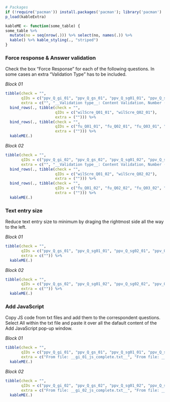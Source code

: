 <!-- render("checklist_manual_changes.Rmd") -->

```r
# Packages
if (!require('pacman')) install.packages('pacman'); library('pacman')
p_load(kableExtra)
```

```r
kableME <- function(some_table) {
some_table %>%  
  mutate(no = seq(nrow(.))) %>% select(no, names(.)) %>% 
  kable() %>% kable_styling(., "striped")
}
```
### Force response & Answer validation  

Check the box "Force Response" for each of the following questions. In some cases an extra "Validation Type" has to be included.

_Block 01_

```r
tibble(check = "",
       qIDs = c("ppv_Q_gi_01", "ppv_Q_gs_01", "ppv_Q_sg01_01", "ppv_Q_sg02_01", "ppv_Q_sg03_01", "ppv_Q_sg04_01", "ppv_Q_ss01_01", "ppv_Q_ss02_01"), 
       extra = c("", "__Validation type__: Content Validation, Number (min: 0, max: 100)", "__Validation type__: Content Validation, Number", "__Validation type__: Content Validation, Number", "__Validation type__: Content Validation, Number", "__Validation type__: Content Validation, Number", "__Validation type__: Content Validation, Number", "__Validation type__: Content Validation, Number")) %>% 
  bind_rows(., tibble(check = "",
                      qIDs = c("wilScre_Q01_01", "wilScre_Q02_01"), 
                      extra = (""))) %>% 
  bind_rows(., tibble(check = "",
                      qIDs = c("fu_Q01_01", "fu_Q02_01", "fu_Q03_01", "fu_Q04_01", "fu_Q05_01"), 
                      extra = (""))) %>%
  kableME(.)
```

_Block 02_

```r
tibble(check = "",
       qIDs = c("ppv_Q_gi_02", "ppv_Q_gs_02", "ppv_Q_sg01_02", "ppv_Q_sg02_02", "ppv_Q_sg03_02", "ppv_Q_sg04_02", "ppv_Q_ss01_02", "ppv_Q_ss02_02"), 
       extra = c("", "__Validation type__: Content Validation, Number (min: 0, max: 100)", "__Validation type__: Content Validation, Number", "__Validation type__: Content Validation, Number", "__Validation type__: Content Validation, Number", "__Validation type__: Content Validation, Number", "__Validation type__: Content Validation, Number", "__Validation type__: Content Validation, Number")) %>% 
  bind_rows(., tibble(check = "",
                      qIDs = c("wilScre_Q01_02", "wilScre_Q02_02"), 
                      extra = (""))) %>% 
  bind_rows(., tibble(check = "",
                      qIDs = c("fu_Q01_02", "fu_Q02_02", "fu_Q03_02", "fu_Q04_02", "fu_Q05_02"), 
                      extra = (""))) %>% 
  kableME(.)
```
### Text entry size  

Reduce text entry size to minimum by draging the rightmost side all the way to the left.

_Block 01_

```r
tibble(check = "",
       qIDs = c("ppv_Q_gs_01", "ppv_Q_sg01_01", "ppv_Q_sg02_01", "ppv_Q_sg03_01", "ppv_Q_sg04_01", "ppv_Q_ss01_01", "ppv_Q_ss02_01" ),
       extra = c("")) %>% 
  kableME(.)
```

_Block 02_

```r
tibble(check = "",
       qIDs = c("ppv_Q_gs_02", "ppv_Q_sg01_02", "ppv_Q_sg02_02", "ppv_Q_sg03_02", "ppv_Q_sg04_02", "ppv_Q_ss01_02", "ppv_Q_ss02_02" ),
       extra = c("")) %>% 
  kableME(.)
```

### Add JavaScript

Copy JS code from txt files and add them to the correspondent questions. Select All within the txt file and paste it over all the dafault content of the Add JavaScript pop-up window.

_Block 01_

```r
tibble(check = "",
       qIDs = c("ppv_Q_gi_01", "ppv_Q_gs_01", "ppv_Q_sg01_01", "ppv_Q_ss01_01"),
       extra = c("From file: __gi_01_js_complete.txt__", "From file: __gs_01_js_complete.txt__", "From file: __sg_01_js_complete.txt__", "From file: __ss_01_js_complete.txt__")) %>% 
  kableME(.)
```

_Block 02_

```r
tibble(check = "",
       qIDs = c("ppv_Q_gi_02", "ppv_Q_gs_02", "ppv_Q_sg01_02", "ppv_Q_ss01_02"),
       extra = c("From file: __gi_02_js_complete.txt__", "From file: __gs_02_js_complete.txt__", "From file: __sg_02_js_complete.txt__", "From file: __ss_02_js_complete.txt__")) %>% 
  kableME(.)
```
